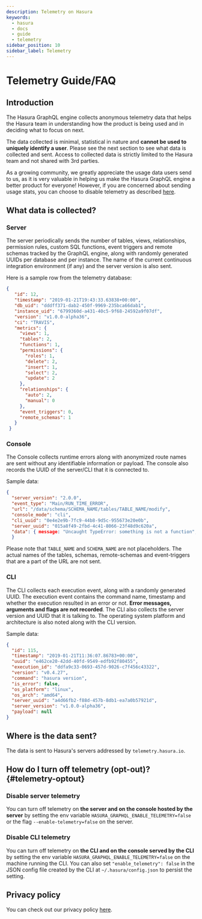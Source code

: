```yaml
---
description: Telemetry on Hasura
keywords:
  - hasura
  - docs
  - guide
  - telemetry
sidebar_position: 10
sidebar_label: Telemetry
---
```


# Telemetry Guide/FAQ

## Introduction

The Hasura GraphQL engine collects anonymous telemetry data that helps
the Hasura team in understanding how the product is being used and in
deciding what to focus on next.

The data collected is minimal, statistical in nature and **cannot be
used to uniquely identify a user**. Please see the next section to see
what data is collected and sent. Access to collected data is strictly
limited to the Hasura team and not shared with 3rd parties.

As a growing community, we greatly appreciate the usage data users send
to us, as it is very valuable in helping us make the Hasura GraphQL
engine a better product for everyone! However, if you are concerned
about sending usage stats, you can choose to disable telemetry as
described [here](#telemetry-optout).

## What data is collected?

### Server

The server periodically sends the number of tables, views,
relationships, permission rules, custom SQL functions, event triggers
and remote schemas tracked by the GraphQL engine, along with randomly
generated UUIDs per database and per instance. The name of the current
continuous integration environment (if any) and the server version is
also sent.

Here is a sample row from the telemetry database:

```json
{
   "id": 12,
   "timestamp": "2019-01-21T19:43:33.63838+00:00",
   "db_uid": "dddff371-dab2-450f-9969-235bca66dab1",
   "instance_uid": "6799360d-a431-40c5-9f68-24592a9f07df",
   "version": "v1.0.0-alpha36",
   "ci": "TRAVIS",
   "metrics": {
     "views": 1,
     "tables": 2,
     "functions": 1,
     "permissions": {
       "roles": 1,
       "delete": 2,
       "insert": 1,
       "select": 2,
       "update": 2
     },
     "relationships": {
       "auto": 2,
       "manual": 0
     },
     "event_triggers": 0,
     "remote_schemas": 1
   }
 }
```

### Console

The Console collects runtime errors along with
anonymized route names are sent without any identifiable information or
payload. The console also records the UUID of the server/CLI that it is
connected to.

Sample data:

```json
{
  "server_version": "2.0.0",
  "event_type": "Main/RUN_TIME_ERROR",
  "url": "/data/schema/SCHEMA_NAME/tables/TABLE_NAME/modify",
  "console_mode": "cli",
  "cli_uuid": "0e4e2e9b-7fc9-44b8-9d5c-955673e20e0b",
  "server_uuid": "015a8f49-2fbd-4c41-8066-23f48d9c620a",
  "data": { message: "Uncaught TypeError: something is not a function", stack: [" at main.js:1:3"] },
  }
```

Please note that `TABLE_NAME` and `SCHEMA_NAME` are not placeholders.
The actual names of the tables, schemas, remote-schemas and
event-triggers that are a part of the URL are not sent.

### CLI

The CLI collects each execution event, along with a randomly generated
UUID. The execution event contains the command name, timestamp and
whether the execution resulted in an error or not. **Error messages,
arguments and flags are not recorded**. The CLI also collects the server
version and UUID that it is talking to. The operating system platform
and architecture is also noted along with the CLI version.

Sample data:

```json
{
  "id": 115,
  "timestamp": "2019-01-21T11:36:07.86783+00:00",
  "uuid": "e462ce20-42dd-40fd-9549-edfb92f80455",
  "execution_id": "ddfa9c33-0693-457d-9026-c7f456c43322",
  "version": "v0.4.27",
  "command": "hasura version",
  "is_error": false,
  "os_platform": "linux",
  "os_arch": "amd64",
  "server_uuid": "a4d66fb2-f88d-457b-8db1-ea7a0b57921d",
  "server_version": "v1.0.0-alpha36",
  "payload": null
}
```

## Where is the data sent?

The data is sent to Hasura's servers addressed by `telemetry.hasura.io`.

## How do I turn off telemetry (opt-out)? {#telemetry-optout}

### Disable server telemetry

You can turn off telemetry on **the server and on the console hosted by
the server** by setting the env variable
`HASURA_GRAPHQL_ENABLE_TELEMETRY=false` or the flag
`--enable-telemetry=false` on the server.

### Disable CLI telemetry

You can turn off telemetry on **the CLI and on the console served by the
CLI** by setting the env variable
`HASURA_GRAPHQL_ENABLE_TELEMETRY=false` on the machine running the CLI.
You can also set `"enable_telemetry": false` in the JSON config file
created by the CLI at `~/.hasura/config.json` to persist the setting.

## Privacy policy

You can check out our privacy policy [here](https://hasura.io/legal/hasura-privacy-policy).
